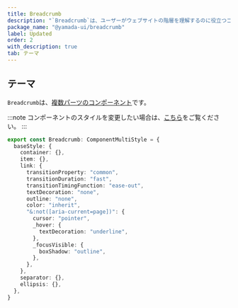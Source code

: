 ```yaml
---
title: Breadcrumb
description: "`Breadcrumb`は、ユーザーがウェブサイトの階層を理解するのに役立つコンポーネントです。"
package_name: "@yamada-ui/breadcrumb"
label: Updated
order: 2
with_description: true
tab: テーマ
---
```


## テーマ

`Breadcrumb`は、[複数パーツのコンポーネント](/styled-system/theming/component-styles#複数パーツのコンポーネント)です。

:::note
コンポーネントのスタイルを変更したい場合は、[こちら](/styled-system/theming/customize-theme#コンポーネントのスタイルを変更する)をご覧ください。
:::

```ts
export const Breadcrumb: ComponentMultiStyle = {
  baseStyle: {
    container: {},
    item: {},
    link: {
      transitionProperty: "common",
      transitionDuration: "fast",
      transitionTimingFunction: "ease-out",
      textDecoration: "none",
      outline: "none",
      color: "inherit",
      "&:not([aria-current=page])": {
        cursor: "pointer",
        _hover: {
          textDecoration: "underline",
        },
        _focusVisible: {
          boxShadow: "outline",
        },
      },
    },
    separator: {},
    ellipsis: {},
  },
}
```
